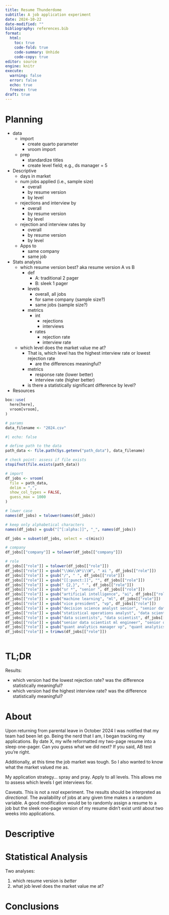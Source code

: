 ```yaml
---
title: Resume Thunderdome
subtitle: A job application experiment
date: 2024-10-22
date-modified: ""
bibliography: references.bib
format:
  html:
    toc: true
    code-fold: true
    code-summary: Unhide
    code-copy: true
editor: source
engine: knitr
execute: 
  warning: false
  error: false
  echo: true
  freeze: true
draft: true
---
```


# Planning

- data
  - import
    - create quarto parameter
    - vroom import
  - prep
    - standardize titles
    - create level field; e.g., ds manager = 5
- Descriptive
  - days in market
  - num jobs applied (i.e., sample size)
    - overall
    - by resume version
    - by level
  - rejections and interview by
    - overall
    - by resume version
    - by level
  - rejection and interview rates by
    - overall
    - by resume version
    - by level
  - Apps to
    - same company
    - same job
- Stats analysis
  - which resume version best? aka resume version A vs B
    - def
      - A: traditional 2 pager
      - B: sleek 1 pager
    - levels
      - overall, all jobs
      - for same company (sample size?)
      - same jobs (sample size?)
    - metrics
        - int
          - rejections
          - interviews
        - rates
          - rejection rate
          - interview rate
  - which level does the market value me at?
    - That is, which level has the highest interview rate or lowest rejection rate
      - are the differences meaningful?
    - metrics
      - response rate (lower better)
      - interview rate (higher better)
    - is there a statistically significant difference by level?
- Resources

```r
box::use(
  here[here],
  vroom[vroom],
)

# params
data_filename <- "2024.csv"
```

```r
#| echo: false

# define path to the data
path_data <- file.path(Sys.getenv("path_data"), data_filename)

# check point: assess if file exists
stopifnot(file.exists(path_data))

# import
df_jobs <- vroom(
  file = path_data,
  delim = ",",
  show_col_types = FALSE,
  guess_max = 1000
)
```

```r
# lower case
names(df_jobs) = tolower(names(df_jobs))

# keep only alphabetical characters
names(df_jobs) = gsub("[^[:alpha:]]", "_", names(df_jobs))
```

```r
df_jobs = subset(df_jobs, select = -c(misc))
```

```r
# company
df_jobs[["company"]] = tolower(df_jobs[["company"]])

# role
df_jobs[["role"]] = tolower(df_jobs[["role"]])
df_jobs[["role"]] = gsub("\\Wa\\W*i\\W", " ai ", df_jobs[["role"]])
df_jobs[["role"]] = gsub("/", " ", df_jobs[["role"]])
df_jobs[["role"]] = gsub("[[:punct:]]", "", df_jobs[["role"]])
df_jobs[["role"]] = gsub(" {2,}", " ", df_jobs[["role"]])
df_jobs[["role"]] = gsub("sr *", "senior ", df_jobs[["role"]])
df_jobs[["role"]] = gsub("artificial intelligence", "ai", df_jobs[["role"]])
df_jobs[["role"]] = gsub("machine learning", "ml", df_jobs[["role"]])
df_jobs[["role"]] = gsub("vice president", "vp", df_jobs[["role"]])
df_jobs[["role"]] = gsub("decision science analyst senior", "senior data scientist", df_jobs[["role"]])
df_jobs[["role"]] = gsub("statistical operations analyst", "data scientist", df_jobs[["role"]])
df_jobs[["role"]] = gsub("data scientists", "data scientist", df_jobs[["role"]])
df_jobs[["role"]] = gsub("senior data scientist ml engineer", "senior data scientist", df_jobs[["role"]])
df_jobs[["role"]] = gsub("quant analytics manager vp", "quant analytics manager", df_jobs[["role"]])
df_jobs[["role"]] = trimws(df_jobs[["role"]])
```

```r

```


# TL;DR

Results:

- which version had the lowest rejection rate? was the difference statistically meaningful?
- which version had the highest interview rate? was the difference statistically meaningful?


# About

Upon returning from parental leave in October 2024 I was notified that my team had been let go.
Being the nerd that I am, I began tracking my applications.
By date X, my wife reformatted my two-page resume into a sleep one-pager.
Can you guess what we did next?
If you said, AB test you're right.

Additionally, at this time the job market was tough.
So I also wanted to know what the market valued me as.

My application strategy... spray and pray.
Apply to all levels.
This allows me to assess which levels I get interviews for.

Caveats.
This is not a *real* experiment.
The results should be interpreted as *directional*.
The availability of jobs at any given time makes x a random variable.
A good modification would be to randomly assign a resume to a job but the sleek one-page version of my resume didn't exist until about two weeks into applications.

# Descriptive



# Statistical Analysis

Two analyses:

1. which resume version is *better*
2. what job level does the market value me at?

# Conclusions
